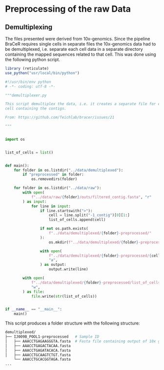# Preprocessing of the raw Data

## Demultiplexing

The files presented were derived from 10x-genomics. Since the pipeline BraCeR
requires single cells in separate files the 10x-genomics data had to be
demultiplexed, i.e. separate each cell data in a separate directory containing
the mapped sequences related to that cell. This was done using the following
python script.


```r
library (reticulate)
use_python("usr/local/bin/python")
```


```python
#!/usr/bin/env python
# -*- coding: utf-8 -*-

"""demultiplexer.py

This script demultiplex the data, i.e. it creates a separate file for each
cell containing the contigs.

From: https://github.com/Teichlab/bracer/issues/21

"""


import os


list_of_cells = list()


def main():
    for folder in os.listdir("../data/demultiplexed"):
        if "preprocessed" in folder:
            os.removedirs(folder)

    for folder in os.listdir("../data/raw"):
        with open(
            f"../data/raw/{folder}/outs/filtered_contig.fasta", "r"
        ) as input:
            for line in input:
                if line.startswith(">"):
                    cell = line.split("-1_contig")[0][1:]
                    list_of_cells.append(cell)

                if not os.path.exists(
                    f"../data/demultiplexed/{folder}-preprocessed/"
                ):
                    os.mkdir(f"../data/demultiplexed/{folder}-preprocessed/")

                with open(
                    f"../data/demultiplexed/{folder}-preprocessed/{cell}.fasta",
                    "a",
                ) as output:
                    output.write(line)

        with open(
            f"../data/demultiplexed/{folder}-preprocessed/list_of_cells.txt",
            "w",
        ) as file:
            file.write(str(list_of_cells))


if __name__ == "__main__":
    main()
```

This script produces a folder structure with the following structure:

```bash
demultiplexed/
├── IJ009B_POOL1-preprocessed   # Sample ID
│   ├── AAACCTGAGAAGGGTA.fasta  # Fasta file containing output of 10x genomics data
│   ├── AAACCTGAGACTACAA.fasta
│   ├── AAACCTGAGATACACA.fasta
│   ├── AAACCTGCAAGTCTGT.fasta
    └── AAACCTGCACGGTAGA.fasta
...
```